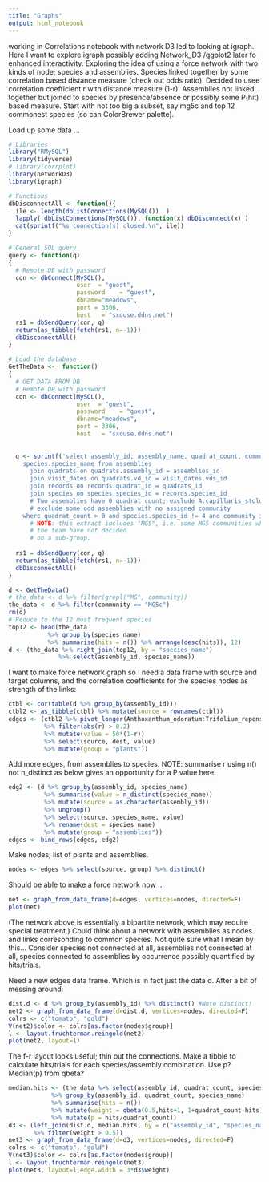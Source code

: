 ```yaml
---
title: "Graphs"
output: html_notebook
---
```

working in Correlations notebook with network D3 led to looking at igraph. Here I want to explore igraph possibly adding Network_D3 /ggplot2 later fo enhanced interactivity. Exploring the idea of using a force network with two kinds of node; species and assemblies. Species linked together by some correlation based distance measure (check out odds ratio). Decided to usee correlation coefficient r with distance measure (1-r). Assemblies not linked together but joined to species by presence/absence or possibly some P(hit) based measure. Start with  not too big a subset, say mg5c and top 12 commonest species (so can ColorBrewer palette).

Load up some data ...
```r
# Libraries
library("RMySQL")
library(tidyverse)
# library(corrplot)
library(networkD3)
library(igraph)

# Functions
dbDisconnectAll <- function(){
  ile <- length(dbListConnections(MySQL())  )
  lapply( dbListConnections(MySQL()), function(x) dbDisconnect(x) )
  cat(sprintf("%s connection(s) closed.\n", ile))
}

# General SQL query
query <- function(q)
{
  # Remote DB with password
  con <- dbConnect(MySQL(), 
                   user  = "guest",
                   password    = "guest",
                   dbname="meadows",
                   port = 3306,
                   host   = "sxouse.ddns.net")
  rs1 = dbSendQuery(con, q)
  return(as_tibble(fetch(rs1, n=-1)))
  dbDisconnectAll()
}

# Load the database
GetTheData <-  function()
{
  # GET DATA FROM DB
  # Remote DB with password
  con <- dbConnect(MySQL(), 
                   user  = "guest",
                   password    = "guest",
                   dbname="meadows",
                   port = 3306,
                   host   = "sxouse.ddns.net")
  
  
  q <- sprintf('select assembly_id, assembly_name, quadrat_count, community, quadrat_id, visit_date, records_id, species.species_id, 
    species.species_name from assemblies
      join quadrats on quadrats.assembly_id = assemblies_id
      join visit_dates on quadrats.vd_id = visit_dates.vds_id
      join records on records.quadrat_id = quadrats_id
      join species on species.species_id = records.species_id
      # Two assemblies have 0 quadrat count; exclude A.capillaris_stolonifera;
      # exclude some odd assemblies with no assigned community
    where quadrat_count > 0 and species.species_id != 4 and community is not null;') 
      # NOTE: this extract includes "MG5", i.e. some MG5 communities where 
      # the team have not decided
      # on a sub-group.
  
  rs1 = dbSendQuery(con, q)
  return(as_tibble(fetch(rs1, n=-1)))
  dbDisconnectAll()
}

d <- GetTheData()
# the_data <- d %>% filter(grepl("MG", community))
the_data <- d %>% filter(community == "MG5c")
rm(d)
# Reduce to the 12 most frequent species
top12 <- head(the_data 
           %>% group_by(species_name) 
           %>% summarise(hits = n()) %>% arrange(desc(hits)), 12)
d <- (the_data %>% right_join(top12, by = "species_name") 
              %>% select(assembly_id, species_name))
```
I want to make force network graph so I need a data frame with source and target columns, and the correlation coefficients for the species nodes as strength of the links:
```r
ctbl <- cor(table(d %>% group_by(assembly_id)))
ctbl2 <- as_tibble(ctbl) %>% mutate(source = rownames(ctbl))
edges <- (ctbl2 %>% pivot_longer(Anthoxanthum_odoratum:Trifolium_repens, names_to = "dest", values_to = "r")
          %>% filter(abs(r) > 0.2)
          %>% mutate(value = 50*(1-r))
          %>% select(source, dest, value)
          %>% mutate(group = "plants"))
```
Add more edges, from assemblies to species. NOTE: summarise r using n() not n_distinct as below gives an opportunity for a P value here.
```r
edg2 <- (d %>% group_by(assembly_id, species_name) 
          %>% summarise(value = n_distinct(species_name))
          %>% mutate(source = as.character(assembly_id))
          %>% ungroup()
          %>% select(source, species_name, value)
          %>% rename(dest = species_name)
          %>% mutate(group = "assemblies"))
edges <- bind_rows(edges, edg2)

```
Make nodes; list of plants and assemblies.
```r
nodes <- edges %>% select(source, group) %>% distinct()

```
Should be able to make a force network now ...
```r
net <- graph_from_data_frame(d=edges, vertices=nodes, directed=F)
plot(net)
```
(The network above is essentially a bipartite network, which may require special treatment.) Could think about a network with assemblies as nodes and links corresonding to common species. Not quite sure what I mean by this... Consider species not connected at all, assemblies not connected at all, species connected to assemblies by occurrence possibly quantified by hits/trials.

Need a new edges data frame. Which is in fact just the data d. After a bit of messing around:
```r
dist.d <- d %>% group_by(assembly_id) %>% distinct() #Note distinct!
net2 <- graph_from_data_frame(d=dist.d, vertices=nodes, directed=F)
colrs <- c("tomato", "gold")
V(net2)$color <- colrs[as.factor(nodes$group)]
l <- layout.fruchterman.reingold(net2)
plot(net2, layout=l)

```

The f-r layout looks useful; thin out the connections. Make a tibble to calculate hits/trials for each species/assembly combination. Use p? Median(p) from qbeta?
```r
median.hits <- (the_data %>% select(assembly_id, quadrat_count, species_name)
            %>% group_by(assembly_id, quadrat_count, species_name)
            %>% summarise(hits = n())
            %>% mutate(weight = qbeta(0.5,hits+1, 1+quadrat_count-hits))
            %>% mutate(p = hits/quadrat_count))
d3 <- (left_join(dist.d, median.hits, by = c("assembly_id", "species_name"))
       %>% filter(weight > 0.5))
net3 <- graph_from_data_frame(d=d3, vertices=nodes, directed=F)
colrs <- c("tomato", "gold")
V(net3)$color <- colrs[as.factor(nodes$group)]
l <- layout.fruchterman.reingold(net3)
plot(net3, layout=l,edge.width = 3*d3$weight)

```


